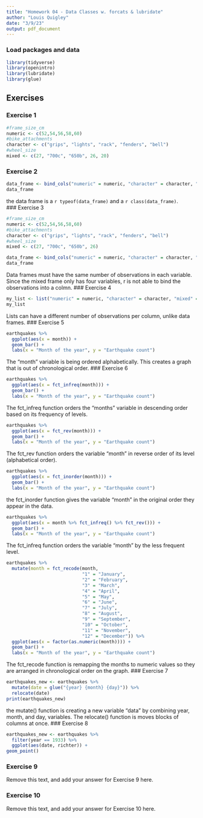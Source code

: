 ```yaml
---
title: "Homework 04 - Data Classes w. forcats & lubridate"
author: "Louis Quigley"
date: "3/9/23"
output: pdf_document
---
```


### Load packages and data

```r
library(tidyverse)
library(openintro) 
library(lubridate)
library(glue)
```

## Exercises

### Exercise 1
```r
#frame_size_cm 
numeric <- c(52,54,56,58,60)
#bike_attachments 
character <- c("grips", "lights", "rack", "fenders", "bell")
#wheel_size
mixed <- c(27, "700c", "650b", 26, 20)
```
### Exercise 2

```r
data_frame <- bind_cols("numeric" = numeric, "character" = character, "mixed" = mixed)
data_frame
```
the data frame is a `r typeof(data_frame)` and a `r class(data_frame)`.  
### Exercise 3

```r
#frame_size_cm 
numeric <- c(52,54,56,58,60)
#bike_attachments 
character <- c("grips", "lights", "rack", "fenders", "bell")
#wheel_size
mixed <- c(27, "700c", "650b", 26)
```

```r
data_frame <- bind_cols("numeric" = numeric, "character" = character, "mixed" = mixed)
data_frame
```
Data frames must have the same number of observations in each variable. Since the mixed frame only has four variables, r is not able to bind the observations into a colmn. 
### Exercise 4

```r
my_list <- list("numeric" = numeric, "character" = character, "mixed" = mixed)
my_list
```
Lists can have a different number of observations per column, unlike data frames. 
### Exercise 5

```r
earthquakes %>% 
  ggplot(aes(x = month)) +
  geom_bar() +
  labs(x = "Month of the year", y = "Earthquake count")
```
The "month" variable is being ordered alphabetically. This creates a graph that is out of chronological order. 
### Exercise 6

```r
earthquakes %>% 
  ggplot(aes(x = fct_infreq(month))) +
  geom_bar() +
  labs(x = "Month of the year", y = "Earthquake count")
```
The fct_infreq function orders the "months" variable in descending order based on its frequency of levels.  
```r
earthquakes %>% 
  ggplot(aes(x = fct_rev(month))) +
  geom_bar() +
  labs(x = "Month of the year", y = "Earthquake count")
```
The fct_rev function orders the variable "month" in reverse order of its level (alphabetical order).  
```r
earthquakes %>% 
  ggplot(aes(x = fct_inorder(month))) +
  geom_bar() +
  labs(x = "Month of the year", y = "Earthquake count")
```
the fct_inorder function gives the variable "month" in the original order they appear in the data. 
```r
earthquakes %>% 
  ggplot(aes(x = month %>% fct_infreq() %>% fct_rev())) +
  geom_bar() +
  labs(x = "Month of the year", y = "Earthquake count")
```
The fct_infreq function orders the variable "month" by the less frequent level. 
```r
earthquakes %>% 
  mutate(month = fct_recode(month,
                            "1" = "January",
                            "2" = "February",
                            "3" = "March",
                            "4" = "April",
                            "5" = "May",
                            "6" = "June",
                            "7" = "July",
                            "8" = "August",
                            "9" = "September",
                            "10" = "October",
                            "11" = "November",
                            "12" = "December")) %>% 
  ggplot(aes(x = factor(as.numeric(month)))) +
  geom_bar() +
  labs(x = "Month of the year", y = "Earthquake count")
```
The fct_recode function is remapping the months to numeric values so they are arranged in chronological order on the graph. 
### Exercise 7

```r
earthquakes_new <- earthquakes %>% 
  mutate(date = glue("{year} {month} {day}")) %>% 
  relocate(date)
print(earthquakes_new)
```
the mutate() function is creating a new variable "data" by combining year, month, and day, variables. The relocate() function is moves blocks of columns at once. 
### Exercise 8

```r
earthquakes_new <- earthquakes %>%
  filter(year == 1933) %>%
  ggplot(aes(date, richter)) +
geom_point()
```


### Exercise 9

Remove this text, and add your answer for Exercise 9 here.

### Exercise 10

Remove this text, and add your answer for Exercise 10 here.
